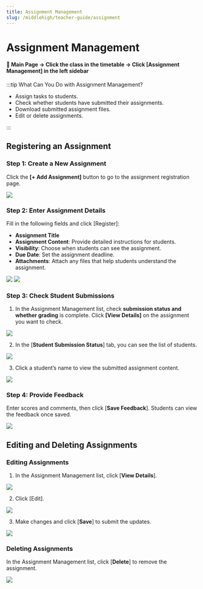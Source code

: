 ```yaml
---
title: Assignment Management
slug: /middlehigh/teacher-guide/assignment
---
```



# Assignment Management

#### 📍 Main Page → Click the class in the timetable → Click [Assignment Management] in the left sidebar

:::tip What Can You Do with Assignment Management?

- Assign tasks to students.
- Check whether students have submitted their assignments.
- Download submitted assignment files.
- Edit or delete assignments.

:::

## Registering an Assignment

### Step 1: Create a New Assignment

Click the **[+ Add Assignment]** button to go to the assignment registration page.

<Image src="/img/en/middlehigh/teacher/44-01.png" size="lg" />

### Step 2: Enter Assignment Details

Fill in the following fields and click [Register]:

- **Assignment Title**
- **Assignment Content**: Provide detailed instructions for students.
- **Visibility**: Choose when students can see the assignment.
- **Due Date**: Set the assignment deadline.
- **Attachments**: Attach any files that help students understand the assignment.

<Image src="/img/en/middlehigh/teacher/44-02.png" size="lg" />
<Image src="/img/en/middlehigh/teacher/44-03.png" size="lg" />

### Step 3: Check Student Submissions

1. In the Assignment Management list, check **submission status and whether grading** is complete. Click **[View Details]** on the assignment you want to check.

<Image src="/img/en/middlehigh/teacher/44-08.png" size="lg" />

2. In the [**Student Submission Status**] tab, you can see the list of students.

<Image src="/img/en/middlehigh/teacher/44-09.png" size="lg" />

3. Click a student’s name to view the submitted assignment content.

<Image src="/img/en/middlehigh/teacher/44-10.png" size="lg" />

### Step 4: Provide Feedback

Enter scores and comments, then click [**Save Feedback**]. Students can view the feedback once saved.

<Image src="/img/en/middlehigh/teacher/44-11.png" size="lg" />

## Editing and Deleting Assignments

### Editing Assignments

1. In the Assignment Management list, click [**View Details**].

<Image src="/img/en/middlehigh/teacher/44-04.png" size="lg" />

2. Click [Edit].

<Image src="/img/en/middlehigh/teacher/44-05.png" size="lg" />

3. Make changes and click [**Save**] to submit the updates.

<Image src="/img/en/middlehigh/teacher/44-06.png" size="lg" />

### Deleting Assignments

In the Assignment Management list, click [**Delete**] to remove the assignment.

<Image src="/img/en/middlehigh/teacher/44-07.png" size="lg" />
